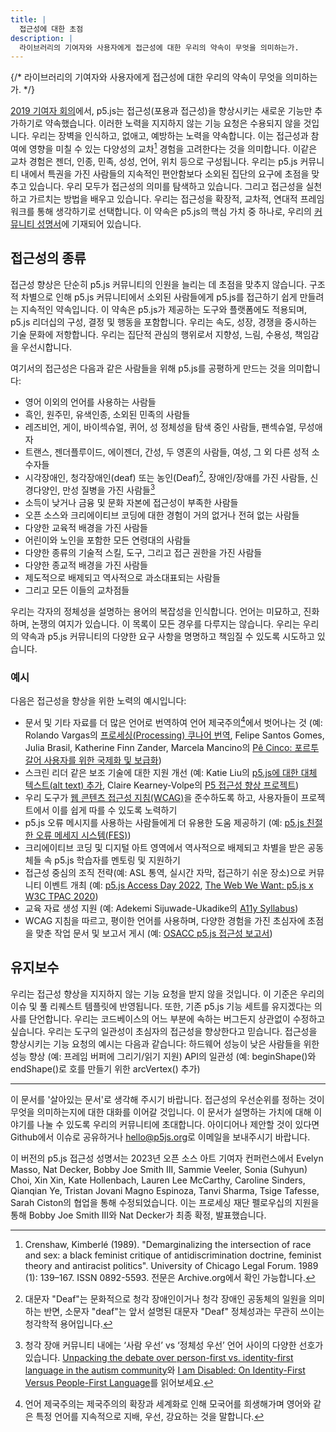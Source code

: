```yaml
---
title: |
  접근성에 대한 초점
description: |
  라이브러리의 기여자와 사용자에게 접근성에 대한 우리의 약속이 무엇을 의미하는가.
---
```

{/* 라이브러리의 기여자와 사용자에게 접근성에 대한 우리의 약속이 무엇을 의미하는가. */}



[2019 기여자 회의](https://p5js.org/community/contributors-conference-2019.html)에서, p5.js는 접근성(포용과 접근성)을 향상시키는 새로운 기능만 추가하기로 약속했습니다. 이러한 노력을 지지하지 않는 기능 요청은 수용되지 않을 것입니다. 우리는 장벽을 인식하고, 없애고, 예방하는 노력을 약속합니다. 이는 접근성과 참여에 영향을 미칠 수 있는 다양성의 교차[^1] 경험을 고려한다는 것을 의미합니다. 이같은 교차 경험은 젠더, 인종, 민족, 성성, 언어, 위치 등으로 구성됩니다. 우리는 p5.js 커뮤니티 내에서 특권을 가진 사람들의 지속적인 편안함보다 소외된 집단의 요구에 초점을 맞추고 있습니다. 우리 모두가 접근성의 의미를 탐색하고 있습니다. 그리고 접근성을 실천하고 가르치는 방법을 배우고 있습니다. 우리는 접근성을 확장적, 교차적, 연대적 프레임워크를 통해 생각하기로 선택합니다. 이 약속은 p5.js의 핵심 가치 중 하나로, 우리의 [커뮤니티 성명서](https://p5js.org/community/)에 기재되어 있습니다.

## 접근성의 종류

접근성 향상은 단순히 p5.js 커뮤니티의 인원을 늘리는 데 초점을 맞추지 않습니다. 구조적 차별으로 인해 p5.js 커뮤니티에서 소외된 사람들에게 p5.js를 접근하기 쉽게 만들려는 지속적인 약속입니다. 이 약속은 p5.js가 제공하는 도구와 플랫폼에도 적용되며, p5.js 리더십의 구성, 결정 및 행동을 포함합니다. 우리는 속도, 성장, 경쟁을 중시하는 기술 문화에 저항합니다. 우리는 집단적 관심의 행위로서 지향성, 느림, 수용성, 책임감을 우선시합니다.

여기서의 접근성은 다음과 같은 사람들을 위해 p5.js를 공평하게 만드는 것을 의미합니다:

* 영어 이외의 언어를 사용하는 사람들
* 흑인, 원주민, 유색인종, 소외된 민족의 사람들
* 레즈비언, 게이, 바이섹슈얼, 퀴어, 성 정체성을 탐색 중인 사람들, 팬섹슈얼, 무성애자
* 트랜스, 젠더플루이드, 에이젠더, 간성, 두 영혼의 사람들, 여성, 그 외 다른 성적 소수자들
* 시각장애인, 청각장애인(deaf) 또는 농인(Deaf)[^2], 장애인/장애를 가진 사람들, 신경다양인, 만성 질병을 가진 사람들[^3]
* 소득이 낮거나 금융 및 문화 자본에 접근성이 부족한 사람들
* 오픈 소스와 크리에이티브 코딩에 대한 경험이 거의 없거나 전혀 없는 사람들
* 다양한 교육적 배경을 가진 사람들
* 어린이와 노인을 포함한 모든 연령대의 사람들
* 다양한 종류의 기술적 스킬, 도구, 그리고 접근 권한을 가진 사람들
* 다양한 종교적 배경을 가진 사람들
* 제도적으로 배제되고 역사적으로 과소대표되는 사람들
* 그리고 모든 이들의 교차점들

우리는 각자의 정체성을 설명하는 용어의 복잡성을 인식합니다. 언어는 미묘하고, 진화하며, 논쟁의 여지가 있습니다. 이 목록이 모든 경우를 다루지는 않습니다. 우리는 우리의 약속과 p5.js 커뮤니티의 다양한 요구 사항을 명명하고 책임질 수 있도록 시도하고 있습니다.

### 예시

다음은 접근성을 향상을 위한 노력의 예시입니다:

* 문서 및 기타 자료를 더 많은 언어로 번역하여 언어 제국주의[^4]에서 벗어나는 것 (예: Rolando Vargas의 [프로세싱(Processing) 쿠나어 번역](https://medium.com/@ProcessingOrg/culture-as-translation-processing-in-kuna-language-with-rolando-vargas-and-edinson-izquierdo-8079f14851f7), Felipe Santos Gomes, Julia Brasil, Katherine Finn Zander, Marcela Mancino의 [Pê Cinco: 포르투갈어 사용자를 위한 국제화 및 보급화](https://medium.com/processing-foundation/translating-p5-js-into-portuguese-for-the-brazilian-community-14b969e77ab1))
* 스크린 리더 같은 보조 기술에 대한 지원 개선 (예: Katie Liu의 [p5.js에 대한 대체 텍스트(alt text) 추가](https://medium.com/processing-foundation/adding-alt-text-e2c7684e44f8), Claire Kearney-Volpe의 [P5 접근성 향상 프로젝트](https://medium.com/processing-foundation/p5-accessibility-115d84535fa8))
* 우리 도구가 [웹 콘텐츠 접근성 지침(WCAG)](https://www.w3.org/TR/WCAG21/)을 준수하도록 하고, 사용자들이 프로젝트에서 이를 쉽게 따를 수 있도록 노력하기
* p5.js 오류 메시지를 사용하는 사람들에게 더 유용한 도움 제공하기 (예: [p5.js 친절한 오류 메세지 시스템(FES)](https://github.com/processing/p5.js/blob/main/contributor_docs/friendly_error_system/))
* 크리에이티브 코딩 및 디지털 아트 영역에서 역사적으로 배제되고 차별을 받은 공동체들 속 p5.js 학습자를 멘토링 및 지원하기
* 접근성 중심의 조직 전략(예: ASL 통역, 실시간 자막, 접근하기 쉬운 장소)으로 커뮤니티 이벤트 개최 (예: [p5.js Access Day 2022](https://p5js.org/community/p5js-access-day-2022.html), [The Web We Want: p5.js x W3C TPAC 2020](https://medium.com/processing-foundation/p5-js-x-w3c-tpac-bee4c621a053))
* 교육 자료 생성 지원 (예: Adekemi Sijuwade-Ukadike의 [A11y Syllabus](http://a11ysyllabus.site/))
* WCAG 지침을 따르고, 평이한 언어를 사용하며, 다양한 경험을 가진 초심자에 초점을 맞춘 작업 문서 및 보고서 게시 (예: [OSACC p5.js 접근성 보고서](https://github.com/processing/OSACC-p5.js-Access-Report))

## 유지보수

우리는 접근성 향상을 지지하지 않는 기능 요청을 받지 않을 것입니다. 이 기준은 우리의 이슈 및 풀 리퀘스트 템플릿에 반영됩니다. 또한, 기존 p5.js 기능 세트를 유지겠다는 의사를 단언합니다. 우리는 코드베이스의 어느 부분에 속하는 버그든지 상관없이 수정하고 싶습니다. 우리는 도구의 일관성이 초심자의 접근성을 향상한다고 믿습니다. 접근성을 향상시키는 기능 요청의 예시는 다음과 같습니다:
하드웨어 성능이 낮은 사람들을 위한 성능 향상 (예: 프레임 버퍼에 그리기/읽기 지원)
API의 일관성 (예: beginShape()와 endShape()로 호를 만들기 위한 arcVertex() 추가)

***

이 문서를 '살아있는 문서'로 생각해 주시기 바랍니다. 접근성의 우선순위를 정하는 것이 무엇을 의미하는지에 대한 대화를 이어갈 것입니다. 이 문서가 설명하는 가치에 대해 이야기를 나눌 수 있도록 우리의 커뮤니티에 초대합니다. 아이디어나 제안할 것이 있다면 Github에서 이슈로 공유하거나 [hello@p5js.org](mailto:hello@p5js.org)로 이메일을 보내주시기 바랍니다.

이 버전의 p5.js 접근성 성명서는 2023년 오픈 소스 아트 기여자 컨퍼런스에서 Evelyn Masso, Nat Decker, Bobby Joe Smith III, Sammie Veeler, Sonia (Suhyun) Choi, Xin Xin, Kate Hollenbach, Lauren Lee McCarthy, Caroline Sinders, Qianqian Ye, Tristan Jovani Magno Espinoza, Tanvi Sharma, Tsige Tafesse, Sarah Ciston의 협업을 통해 수정되었습니다. 이는 프로세싱 재단 펠로우십의 지원을 통해 Bobby Joe Smith III와 Nat Decker가 최종 확정, 발표했습니다.

[^1]: Crenshaw, Kimberlé (1989). "Demarginalizing the intersection of race and sex: a black feminist critique of antidiscrimination doctrine, feminist theory and antiracist politics". University of Chicago Legal Forum. 1989 (1): 139–167. ISSN 0892-5593. 전문은 Archive.org에서 확인 가능합니다.

[^2]: 대문자 "Deaf"는 문화적으로 청각 장애인이거나 청각 장애인 공동체의 일원을 의미하는 반면, 소문자 "deaf"는 앞서 설명된 대문자 "Deaf" 정체성과는 무관히 쓰이는 청각학적 용어입니다.

[^3]: 청각 장애 커뮤니티 내에는 ‘사람 우선’ vs ‘정체성 우선’ 언어 사이의 다양한 선호가 있습니다.  [Unpacking the debate over person-first vs. identity-first language in the autism community](https://news.northeastern.edu/2018/07/12/unpacking-the-debate-over-person-first-vs-identity-first-language-in-the-autism-community/)와 [I am Disabled: On Identity-First Versus People-First Language](https://thebodyisnotanapology.com/magazine/i-am-disabled-on-identity-first-versus-people-first-language/)를 읽어보세요.

[^4]: 언어 제국주의는 제국주의의 확장과 세계화로 인해 모국어를 희생해가며 영어와 같은 특정 언어를 지속적으로 지배, 우선, 강요하는 것을 말합니다.
